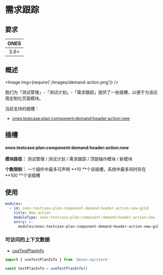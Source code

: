 # 需求跟踪


## 要求

| **ONES** |
| :------: |
|   3.6+   |

## 概述

<Image img={require('./images/demand-action.png')} />

我们为「测试管理」-「测试计划」-「需求跟踪」提供了一些插槽，以便于为该应用定制化页面模块。

当前支持的插槽：

- [ones:testcase:plan:component:demand:header:action:new](#onestestcaseplancomponentdemandheaderactionnew)

## 插槽

#### ones:testcase:plan:component:demand:header:action:new

**模块路径：** 测试管理 / 测试计划 / 需求跟踪 / 顶部操作模块 / 新模块

**个数限制：** 一个插件中最多可声明 **10 **个该插槽，系统中最多同时存在 **100 **个该插槽

## 使用

```yaml
modules:
  - id: ones-testcase-plan-component-demand-header-action-new-giL0
    title: New action
    moduleType: ones:testcase:plan:component:demand:header:action:new
    entry: >-
      modules/ones-testcase-plan-component-demand-header-action-new-giL0/index.html
```

### 可访问的上下文数据

- [useTestPlanInfo](../../../../../../reference/packages/store/store.md#useTestPlanInfo)

```ts
import { useTestPlanInfo } from '@ones-op/store'

const testPlanInfo = useTestPlanInfo()
```
